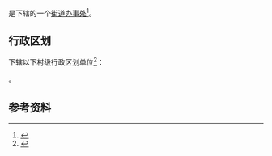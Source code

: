 {{中国乡级行政区|41/07/25/400/000}}

'''{{PAGENAMEBASE}}'''是{{PRC admin/fullname|41/07/25/400/000|3}}下辖的一个[[街道办事处|街道办事处]]<ref>{{PRC admin/ref sgc|{{PRC admin/parent|41/07/25/400/000}}}}</ref>。

== 行政区划 ==
{{PAGENAMEBASE}}下辖以下村级行政区划单位<ref>{{PRC admin/ref sgc|41/07/25/400/000}}</ref>：

{{PRC admin/children|41/07/25/400/000}}。

== 参考资料 ==
{{reflist}}

{{河南行政区划小作品}}
{{PRC admin/navcat|41/07/25/400/000}}